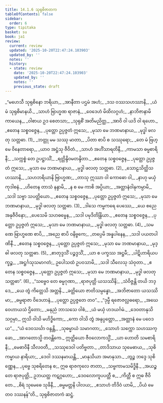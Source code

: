```yaml
---
title: 14.1.6 သုရုစိဇာတက
tableOfContents: false
sidebar:
  order: 6
type: tipitaka
basket: su
book: ja1
review:
  current: review
  updated: '2025-10-20T22:47:24.103903'
  updated_by: ''
  notes: ''
  history:
  - state: review
    date: '2025-10-20T22:47:24.103903'
    updated_by: ''
    notes: ''
    previous_state: draft
---
```



<DynamicBreadcrumb />


<ReviewStatus review={frontmatter.review} showDetails={true} />

<HypothesisAnnotation frontmatter={frontmatter} />

<Division number="102" book="ja1" e="ch" v="22" p="288">

<Paragraph number="2654" type="verses" book="ja1">
_“မဟေသီ သုရုစိနော ဘရိယာ,_  
_အာနီတာ ပဌမံ အဟံ;_  
_ဒသ ဝဿသဟဿာနိ,_  
_ယံ မံ သုရုစိမာနယိ._  

</Paragraph>

</Division>
<Division number="103" book="ja1" e="ch" v="22" p="288">

<Paragraph number="2655" type="verses" book="ja1">
_သာဟံ ဗြာဟ္မဏ ရာဇာနံ,_  
_ဝေဒေဟံ မိထိလဂ္ဂဟံ;_  
_နာဘိဇာနာမိ ကာယေန,_  
_ဝါစာယ ဥဒ စေတသာ;_  
_သုရုစိံ အတိမညိတ္ထ,_  
_အာဝိ ဝါ ယဒိ ဝါ ရဟော._  

</Paragraph>

</Division>
<Division number="104" book="ja1" e="ch" v="22" p="289">

<Paragraph number="2656" type="verses" book="ja1">
_ဧတေန သစ္စဝဇ္ဇေန,_  
_ပုတ္တော ဥပ္ပဇ္ဇတံ ဣသေ;_  
_မုသာ မေ ဘဏမာနာယ,_  
_မုဒ္ဓါ ဖလတု သတ္တဓာ. (1)_  

</Paragraph>

</Division>
<Division number="105" book="ja1" e="ch" v="22" p="289">

<Paragraph number="2657" type="verses" book="ja1">
_ဘတ္တု မမ သဿု မာတာ,_  
_ပိတာ စာပိ စ သဿုရော;_  
_တေ မံ ဗြဟ္မေ ဝိနေတာရော,_  
_ယာဝ အဋ္ဌံသု ဇီဝိတံ._  

</Paragraph>

</Division>
<Division number="106" book="ja1" e="ch" v="22" p="289">

<Paragraph number="2658" type="verses" book="ja1">
_သာဟံ အဟိံသာရတိနီ,_  
_ကာမသာ ဓမ္မစာရိနီ;_  
_သက္ကစ္စံ တေ ဥပဋ္ဌာသိံ,_  
_ရတ္တိန္ဒိဝမတန္ဒိတာ._  

</Paragraph>

</Division>
<Division number="107" book="ja1" e="ch" v="22" p="289">

<Paragraph number="2659" type="verses" book="ja1">
_ဧတေန သစ္စဝဇ္ဇေန,_  
_ပုတ္တော ဥပ္ပဇ္ဇတံ ဣသေ;_  
_မုသာ မေ ဘဏမာနာယ,_  
_မုဒ္ဓါ ဖလတု သတ္တဓာ. (2)_  

</Paragraph>

</Division>
<Division number="108" book="ja1" e="ch" v="22" p="289">

<Paragraph number="2660" type="verses" book="ja1">
_သောဠသိတ္ထိသဟဿာနိ,_  
_သဟဘရိယာနိ ဗြာဟ္မဏ;_  
_တာသု ဣဿာ ဝါ ကောဓော ဝါ,_  
_နာဟု မယှံ ကုဒါစနံ._  

</Paragraph>

</Division>
<Division number="109" book="ja1" e="ch" v="22" p="289">

<Paragraph number="2661" type="verses" book="ja1">
_ဟိတေန တာသံ နန္ဒာမိ,_  
_န စ မေ ကာစိ အပ္ပိယာ;_  
_အတ္တာနံဝါနုကမ္ပာမိ,_  
_သဒါ သဗ္ဗာ သပတ္တိယော._  

</Paragraph>

</Division>
<Division number="110" book="ja1" e="ch" v="22" p="289">

<Paragraph number="2662" type="verses" book="ja1">
_ဧတေန သစ္စဝဇ္ဇေန,_  
_ပုတ္တော ဥပ္ပဇ္ဇတံ ဣသေ;_  
_မုသာ မေ ဘဏမာနာယ,_  
_မုဒ္ဓါ ဖလတု သတ္တဓာ. (3)_  

</Paragraph>

</Division>
<Division number="111" book="ja1" e="ch" v="22" p="289">

<Paragraph number="2663" type="verses" book="ja1">
_ဒါသေ ကမ္မကရေ ပေဿေ,_  
_ယေ စညေ အနုဇီဝိနော;_  
_ပေသေမိ သဟဓမ္မေန,_  
_သဒါ ပမုဒိတိန္ဒြိယာ._  

</Paragraph>

</Division>
<Division number="112" book="ja1" e="ch" v="22" p="289">

<Paragraph number="2664" type="verses" book="ja1">
_ဧတေန သစ္စဝဇ္ဇေန,_  
_ပုတ္တော ဥပ္ပဇ္ဇတံ ဣသေ;_  
_မုသာ မေ ဘဏမာနာယ,_  
_မုဒ္ဓါ ဖလတု သတ္တဓာ. (4)_  

</Paragraph>

</Division>
<Division number="113" book="ja1" e="ch" v="22" p="289">

<Paragraph number="2665" type="verses" book="ja1">
_သမဏေ ဗြာဟ္မဏေ စာပိ,_  
_အညေ စာပိ ဝနိဗ္ဗကေ;_  
_တပ္ပေမိ အန္နပါနေန,_  
_သဒါ ပယတပါဏိနီ._  

</Paragraph>

</Division>
<Division number="114" book="ja1" e="ch" v="22" p="289">

<Paragraph number="2666" type="verses" book="ja1">
_ဧတေန သစ္စဝဇ္ဇေန,_  
_ပုတ္တော ဥပ္ပဇ္ဇတံ ဣသေ;_  
_မုသာ မေ ဘဏမာနာယ,_  
_မုဒ္ဓါ ဖလတု သတ္တဓာ. (5)_  

</Paragraph>

</Division>
<Division number="115" book="ja1" e="ch" v="22" p="289">

<Paragraph number="2667" type="verses" book="ja1">
_စာတုဒ္ဒသိံ ပဉ္စဒ္ဒသိံ,_  
_ယာ စ ပက္ခဿ အဋ္ဌမီ;_  
_ပါဋိဟာရိယပက္ခဉ္စ,_  
_အဋ္ဌင်္ဂသုသမာဂတံ;_  
ဥပေါသထံ ဥပဝသာမိ,_  
_သဒါ သီလေသု သံဝုတာ._  

</Paragraph>

</Division>
<Division number="116" book="ja1" e="ch" v="22" p="290">

<Paragraph number="2668" type="verses" book="ja1">
_ဧတေန သစ္စဝဇ္ဇေန,_  
_ပုတ္တော ဥပ္ပဇ္ဇတံ ဣသေ;_  
_မုသာ မေ ဘဏမာနာယ,_  
_မုဒ္ဓါ ဖလတု သတ္တဓာ”. (6)_  

</Paragraph>

</Division>
<Division number="117" book="ja1" e="ch" v="22" p="290">

<Paragraph number="2669" type="verses" book="ja1">
_“သဗ္ဗေဝ တေ ဓမ္မဂုဏာ,_  
_ရာဇပုတ္တိ ယသဿိနိ;_  
_သံဝိဇ္ဇန္တိ တယိ ဘဒ္ဒေ,_  
_ယေ တွံ ကိတ္တေသိ အတ္တနိ._  

</Paragraph>

</Division>
<Division number="118" book="ja1" e="ch" v="22" p="290">

<Paragraph number="2670" type="verses" book="ja1">
_ခတ္တိယော ဇာတိသမ္ပန္နော,_  
_အဘိဇာတော ယသဿိမာ;_  
_ဓမ္မရာဇာ ဝိဒေဟာနံ,_  
_ပုတ္တော ဥပ္ပဇ္ဇတေ တဝ”._  

</Paragraph>

</Division>
<Division number="119" book="ja1" e="ch" v="22" p="290">

<Paragraph number="2671" type="verses" book="ja1">
_“ဒုမ္မီ ရဇောဇလ္လဓရော,_  
_အဃေ ဝေဟာယသံ ဌိတော;_  
_မနုညံ ဘာသသေ ဝါစံ,_  
_ယံ မယှံ ဟဒယင်္ဂမံ._  

</Paragraph>

</Division>
<Division number="120" book="ja1" e="ch" v="22" p="290">

<Paragraph number="2672" type="verses" book="ja1">
_ဒေဝတာနုသိ သဂ္ဂမှာ,_  
ဣသိ ဝါသိ မဟိဒ္ဓိကော;_  
_ကော ဝါသိ တွံ အနုပ္ပတ္တော,_  
_အတ္တာနံ မေ ပဝေဒယ”._  

</Paragraph>

</Division>
<Division number="121" book="ja1" e="ch" v="22" p="290">

<Paragraph number="2673" type="verses" book="ja1">
_“ယံ ဒေဝသင်္ဃာ ဝန္ဒန္တိ,_  
_သုဓမ္မာယံ သမာဂတာ;_  
_သောဟံ သက္ကော သဟဿက္ခော,_  
_အာဂတောသ္မိ တဝန္တိကေ._  

</Paragraph>

</Division>
<Division number="122" book="ja1" e="ch" v="22" p="290">

<Paragraph number="2674" type="verses" book="ja1">
ဣတ္ထိယော ဇီဝလောကသ္မိံ,_  
_ယာ ဟောတိ သမစာရိနီ;_  
_မေဓာဝိနီ သီလဝတီ,_  
_သဿုဒေဝါ ပတိဗ္ဗတာ._  

</Paragraph>

</Division>
<Division number="123" book="ja1" e="ch" v="22" p="290">

<Paragraph number="2675" type="verses" book="ja1">
_တာဒိသာယ သုမေဓာယ,_  
_သုစိကမ္မာယ နာရိယာ;_  
_ဒေဝါ ဒဿနမာယန္တိ,_  
_မာနုသိယာ အမာနုသာ._  

</Paragraph>

</Division>
<Division number="124" book="ja1" e="ch" v="22" p="290">

<Paragraph number="2676" type="verses" book="ja1">
_တွဉ္စ ဘဒ္ဒေ သုစိဏ္ဏေန,_  
_ပုဗ္ဗေ သုစရိတေန စ;_  
ဣဓ ရာဇကုလေ ဇာတာ,_  
_သဗ္ဗကာမသမိဒ္ဓိနီ._  

</Paragraph>

</Division>
<Division number="125" book="ja1" e="ch" v="22" p="290">

<Paragraph number="2677" type="verses" book="ja1">
_အယဉ္စ တေ ရာဇပုတ္တိ,_  
ဥဘယတ္ထ ကဋဂ္ဂဟော;_  
_ဒေဝလောကူပပတ္တီ စ,_  
_ကိတ္တီ စ ဣဓ ဇီဝိတေ._  

</Paragraph>

</Division>
<Division number="126" book="ja1" e="ch" v="22" p="290">

<Paragraph number="2678" type="verses" book="ja1">
_စိရံ သုမေဓေ သုခိနီ,_  
_ဓမ္မမတ္တနိ ပါလယ;_  
_ဧသာဟံ တိဒိဝံ ယာမိ,_  
_ပိယံ မေ တဝ ဒဿနန်”တိ._  


</Paragraph>
</Division>

<Paragraph number="2679" type="center" book="ja1">
သုရုစိဇာတကံ ဆဋ္ဌံ.
</Paragraph>